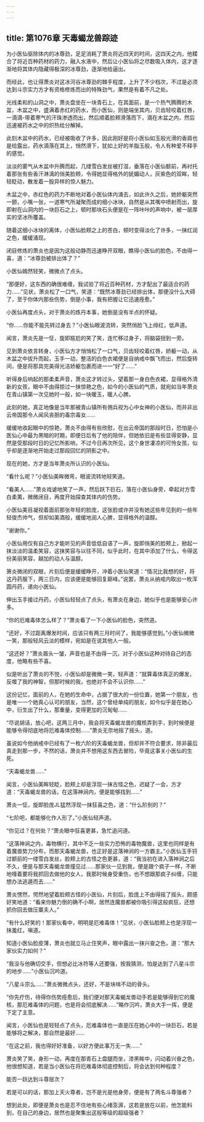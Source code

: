 ```yaml
---
---
---
```

title: 第1076章 天毒蝎龙兽踪迹
---



为小医仙驱除体内的冰尊劲，足足消耗了萧炎将近四天的时间，这四天之内，他糅合了将近百种药材的药力，融入水液中，然后让小医仙将之尽数吸入体内，这才逐渐地将其体内隐藏得极深的冰尊劲，逐渐地给逼出。

而经此，也让得萧炎对这冰河谷冰尊劲的棘手程度，上升了不少档次，不过是必须达到斗宗实力方才有资格修炼而出的特殊劲气，果然是有着不凡之处。

光线柔和的山洞之中，萧炎盘坐在一块青石上，在其面前，是一个热气腾腾的木盆，木盆之中，盛满着赤红的药水，而小医仙，则是端坐其内，贝齿轻咬着红唇，一滴滴-带着寒气的汗珠渗透而出，然后顺着脸颊滑落而下，滴在木盆之内，然后迅速被药水之中的炽热给分解掉。

此刻木盆中的药水，已经被吸收了许多，因此刚好是将小医仙如玉般光滑的香肩也是给露出，药水滴落在其上，悄然滑下，犹如上好的羊脂玉般，令人有种爱不释手的感觉。

淡淡的雾气从木盆中升腾而起，几缕雪白发丝被打湿，垂落在小医仙额前，再衬托着那张有些香汗淋漓的俏美脸颊，令得她显得格外的妩媚动人，灰紫色的双眸，轻轻眨动，散发着一股异样的惊人魅力。

木盆之中，赤红色的药力不断地对着小医仙体内涌去，如此许久之后，她娇躯突然一颤，小嘴一张，一道寒气所凝聚而成的细小冰块，自然是从其嘴中喷射而出，旋即射在山洞内的一块巨石之上，顿时那块石头便是在一阵咔咔的声响中，被一层厚实的坚冰所覆盖。

随着这细小冰块的离体，小医仙脸颊之上的苍白，顿时变得淡化了许多，一抹红润之色，缓缓涌现。

闭目修炼的萧炎也是因为这般动静而迅速睁开双眼，瞧得小医仙的脸色，不由得一喜，道：“冰尊劲被排出体了？”

小医仙嫣然轻笑，微微点了点头。

“那便好，这东西的确很难缠，我试验了将近百种药材，方才配出了最适合的药力……”见状，萧炎松了一口气，笑道：“既然冰尊劲已经排出体，那便没什么大碍了，至于你体内那些伤势，倒是小事，我有把握让它迅速痊愈。”

小医仙再度点头，对于萧炎的炼丹本事，她倒是没有半点的怀疑。

“你……你能不能先转过身去？”小医仙眼波流转，突然俏脸飞上绯红，低声道。

闻言，萧炎先是一怔，旋即尴尬的笑了笑，连忙移过身子，将脑袋扭到一旁。

见到萧炎依言转身，小医仙方才悄悄松了一口气，贝齿轻咬着红唇，娇躯一动，从木盆之中拔升而起，玉手一动，整洁的白色衣裙便是自纳戒中飘飞而出，然后旋转间，便是将那具完美得光洁娇躯包裹而进一一“好了……”

听得身后响起的那柔柔声音，萧炎这才转过头，望着那一身白色衣裙，显得格外清新的女孩，眼中不由得掠过一抹惊艳之色，如今的小医仙的气质，就宛如当年萧炎在青山镇第一次见她时一般，如一块暖玉，暖人心脾。

此刻的她，真正地像是当年那被青山镇所有佣兵视为心中女神的小医仙，而并非出云帝国那令人闻风丧胆的毒宗毒女……

缓缓地收起眼中的惊艳，萧炎不由得有些欣慰，在出云帝国的那段时日，恐怕是小医仙心中最为黑暗的时期，即便日后有了他的陪伴，但她依旧是有些显得安静，显然是受那段时日的记忆所影响，不过今日再次所见，这个身世凄凉的可怜女孩，似乎却是逐渐地开始走过那段回忆的阴影之中。

现在的她，方才是当年萧炎所认识的小医仙。

“看什么呢？”小医仙美眸微弯，眼波流转地轻笑道。

“看美人……”萧炎戏谑地笑了一声，然后跃下巨石，落在小医仙身旁，牵起对方雪白柔荑，微微闭目，再度开始探查其体内的伤势。

小医仙美目凝视着面前那张年轻的脸庞，这张脸或许并没有她这些年见到的一些年轻俊杰帅气，但却如美酒般，缓缓地润人心脾，显得格外的温醇。

“谢谢你。”

小医仙用仅有自己方才能听见的声音低低自语了一声，旋即俏美的脸颊上，掀起一抹淡淡的温柔笑容，这抹笑容与以往不同，似乎此时，在其中添加了什么，令得这份美丽笑容，越加的动人与温醇。

箫炎微闭的双眼，片刻后便是缓缓睁开，冲着小医仙笑道：“情况比我想的好，将这丹药服下，两三日内，应该便是能够回复巅峰。”说罢，萧炎从纳戒内取出一枚浑圆丹药，递向小医仙。

伸出玉手接过丹药，小医仙轻轻点了点头，有萧炎在身边，她似乎也是能够安心许多。

“你的厄难毒体怎么样了？”萧炎看了一下小医仙的脸色，突然道。

“还好，不过距离爆发时间，应该只有两三月时间了，我能够感觉到。”小医仙微微一笑，那般轻风云淡的模样，宛如是在说其他人一般。

“这还好？”萧炎眉头一皱，声音也是不由得一沉，对于小医仙这种对待自己的态度，他略有些不喜。

似是听出了萧炎的不悦，小医仙却是微微一笑，轻声道：“就算毒体真正的爆发，反噬了我的神智，但那时候的我，也绝对不会不认识你……”

这份记忆，面前的人，在她的生命中，占据了很大的一份位置，她第一个朋友，也是唯一一个她真心认可的朋友，当然，这个曾经单纯的朋友，如今似乎是在她心中，衍生出了什么，那重量，变得更加的沉甸甸……

“尽说胡话，放心吧，这两三月中，我会将天毒蝎龙兽的魔核弄到手，到时候便是能够令得彻底地将厄难毒体控制……”萧炎无奈地摇了摇头，道。

虽说如今他纳戒中已经有了一枚六阶的天毒蝎龙兽，但却并不符合要求，除非最后真走到那一步，不然的话，萧炎并不想用这东西去冒险，毕竟这事关小医仙的生死。

“天毒蝎龙兽……”

闻言，小医仙美眸轻眨，脸颊上却是浮现一抹古怪之色，迟疑了一会，方才道：“天毒蝎龙兽的话，在这落神涧内，便是能够找到……”

萧炎一怔，旋即脸庞JL猛然浮现一抹狂喜之色，道：“什么阶别的？”

“七阶吧，都能够化作人形了。”小医仙轻声道。

“你见过？在何处？”萧炎眼中狂喜更甚，急忙追问道。

“这落神涧之内，毒物横行，其中不乏一些实力恐怖的毒物魔兽，这里也同样是有着魔兽势力分布，而那天毒蝎龙兽，也正好是这落神涧的一方霸主。”小医仙玉手锊过额前的一缕雪白发丝，脸颊上的古怪之色更甚，道：“我当初在进入落神涧之后不久，便是与那天毒蝎龙兽撞见过……那家伙一见到我，便是跟个疯子一样，不断地嚎着要将我抓回去做他的女人，我那时候身受重伤，也不想跟那疯子纠缠，只能想办法逃遁而去……”

萧炎愣然，愕然地望着脸颊古怪的小医仙，片刻后，脸庞上不由得摇了摇头，颇感好笑地道：“看来你魅力倒的确不小啊，居然连魔兽都被你吸引得这般疯狂，还想抓你回去做压寨夫人。”

“有什么好笑的！那家伙看中，明明是厄难毒体！”见状，小医仙脸颊上也是浮现一抹羞红，嗔道。

知道小医仙脸皮薄，萧炎也就立马止住笑声，眼中露出一抹兴奋之色，道：“那大家伙实力如何？”

“我没与他确切交手，但想必比冰符等人还要强，按我猜测，怕是达到了八星斗宗的地步……”小医仙沉吟道。

“八星斗宗么……”萧炎微微点头，还好，不是块啃不动的骨头。

“你先疗伤，待得你伤势痊愈后，我们便对那天毒蝎龙兽动手若是能够得到它的魔核，那厄难毒体的问题，也是将会彻底解决……”略作沉吟，萧炎大手一挥，便是下定了主意。

闻言，小医仙也是轻轻点了点头，厄难毒体也一直是压在她心中的一块巨石，若是能够将之解决，那自然是最好……

“在这之前，我也得好好准备，以好方便此事万无一失……”

萧炎笑了笑，身形一动，再度在那青石上盘腿而坐，漆黑眸中，闪动着兴奋之色，他很想知道，若是当小医仙在将厄难毒体彻底控制后，将会达到何种程度？

能否一跃达到斗尊层次？

若是可以的话，那加上天火尊者，岂不是光是他身旁，便是有了两名斗尊强者？

想到此处，即便是萧炎也是忍不住地有些心绪澎湃，这若是放在以前，他怎能料到，在自己的身边，居然也是聚集出这般等级的超级强者？